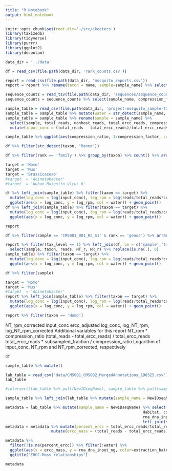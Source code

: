 ```yaml
---
title: "R Notebook"
output: html_notebook
---
```


```r
knitr::opts_chunk$set(root.dir='~/src/skeeters')
library(taxizedb)
library(tidyverse)
library(purrr)
library(ggplot2)
library(decontam)
```

```r
data_dir = '../data'
```

```r
df = read_csv(file.path(data_dir, 'rank_counts.csv'))
```

```r
report = read_csv(file.path(data_dir, 'mosquito_reports.csv'))
report = report %>% rename(taxon = name, sample=sample_name) %>% select(-water)
```

```r
sequence_counts = read_tsv(file.path(data_dir, 'sequences/sequence_counts.csv'))
sequence_counts = sequence_counts %>% select(sample_name, compression_factor) %>% rename(sample = sample_name)
```

```r
sample_table = read_csv(file.path(data_dir, 'project-mosquito_sample-table.csv'))
sample_table = sample_table %>% mutate(water = str_detect(sample_name, 'ater'))
sample_table = sample_table %>% rename(sample = sample_name) %>%
  select(sample, total_reads, nonhost_reads, total_ercc_reads, compression_ratio, water) %>%
  mutate(input_conc = (total_reads - total_ercc_reads)/total_ercc_reads) %>% left_join(sequence_counts)
```

```r
sample_table %>% ggplot(aes(compression_ratio, 1/compression_factor, color = water)) + geom_point()
```

```r
df %>% filter(str_detect(taxon, "Renna"))
```

```r
df %>% filter(rank == 'family') %>% group_by(taxon) %>% count() %>% arrange(desc(n))
```


```r
target = 'Homo'
target = 'Mus'
target = 'Brassicaceae'
#target  = 'Acinetobacter'
#target  = 'Wuhan Mosquito Virus 6'

df %>% left_join(sample_table) %>% filter(taxon == target) %>% 
  mutate(log_conc = log(input_conc), log_rpm = log(reads/total_reads*compression_ratio)) %>%
  ggplot(aes(x = log_conc, y = log_rpm, col = water)) + geom_point()
df %>% left_join(sample_table) %>% filter(taxon == target) %>% 
  mutate(log_conc = log(input_conc), log_rpm = log(reads/total_reads/compression_factor)) %>%
  ggplot(aes(x = log_conc, y = log_rpm, col = water)) + geom_point()
```

```r
report
```

```r
df %>% filter(sample == 'CMS001_001_Ra_S1' & rank == 'genus') %>% arrange(desc(reads))
```


```r
report %>% filter(tax_level == 1) %>% left_join(df, on = c('sample','taxon')) %>%  
  select(sample, taxon, reads, NT_r, NR_r) %>% replace(is.na(.), 0) 
sample_table) %>% filter(taxon == target) %>% 
  mutate(log_conc = log(input_conc), log_rpm = log(reads/total_reads*compression_ratio)) %>%
  ggplot(aes(x = log_conc, y = log_rpm, col = water)) + geom_point()
```

```r
df %>% filter(sample)
```



```r
target = 'Homo'
target = 'Mus'
#target  = 'Acinetobacter'
report %>% left_join(sample_table) %>% filter(taxon == target) %>% 
  mutate(log_conc = log(input_conc), log_rpm = log(reads/total_reads*compression_ratio)) %>%
  ggplot(aes(x = log_conc, y = log_rpm, col = water)) + geom_point()
```



```r
report %>% filter(taxon == 'Homo')
```

NT_rpm_corrected
input_conc
ercc_adjusted
log_conc, log_NT_rpm, log_NT_rpm_corrected
Additional variables for this report
NT_rpm * compression_ratio
(total_reads - total_ercc_reads) / total_ercc_reads total_ercc_reads * subsampled_fraction / compression_ratio
Logarithm of input_conc, NT_rpm and
NT_rpm_corrected, respectively



```r
df

```


```r
sample_table %>% mutate()
```


```r
lab_table = read_csv('data/CMS001_CMS002_MergedAnnotations_190325.csv')
lab_table
```

```r
#intersect(lab_table %>% pull(NewIDseqName), sample_table %>% pull(sample_name))

sample_table %>% left_join(lab_table %>% mutate(sample_name = NewIDseqName), on=sample_name)
```

```r
metadata = lab_table %>% mutate(sample_name = NewIDseqName) %>% select(sample_name, collection_date, collection_lat, collection_long, 
                                                            Habitat, collected_by, sex, compute_genus, compute_species, 
                                                            rna_dna_input_ng, extraction_batch) %>% 
                                                            left_join(sample_table, by="sample_name") 
metadata = metadata %>% mutate(percent_ercc = total_ercc_reads/total_reads) %>% 
                    mutate(ercc_mass = (total_reads - total_ercc_reads)/total_ercc_reads)
```

```r
metadata %>%
  filter(!is.na(percent_ercc)) %>% filter(!water) %>%
  ggplot(aes(x = ercc_mass, y = rna_dna_input_ng, color=extraction_batch)) + geom_point() + scale_y_log10() + scale_x_log10() +
  ggtitle("ERCC-Mass relationships")
```


```r
metadata
```

